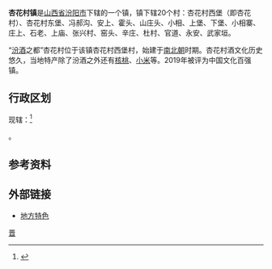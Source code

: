 {{中国乡级行政区|14/11/82/101/000}}

'''杏花村镇'''是[[山西省|山西省]][[汾阳市|汾阳市]]下辖的一个镇，镇下辖20个村：杏花村西堡（即杏花村）、杏花村东堡、冯郝沟、安上、霍头、山庄头、小相、上堡、下堡、小相寨、庄上、石老、上庙、张兴村、窑头、辛庄、杜村、官道、永安、武家垣。

“[[汾酒|汾酒]]之都”杏花村位于该镇杏花村西堡村，始建于[[南北朝|南北朝]]时期。杏花村酒文化历史悠久，当地特产除了汾酒之外还有[[核桃|核桃]]、[[小米|小米]]等。2019年被评为中国文化百强镇。

==行政区划==
现辖：<ref>{{PRC admin/ref sgc|14/11/82/101/000}}</ref>

{{PRC admin/children|14/11/82/101/000}}。

==参考资料==
{{reflist}}

== 外部链接 ==
*[https://web.archive.org/web/20070904054613/http://www.fenyang.gov.cn/20060721/article/2006-08/204.htm 地方特色]

{{PRC admin/navcat|14/11/82/101/000}}

{{中国历史文化名镇}}
[[Category:中国历史文化名镇|晋]]